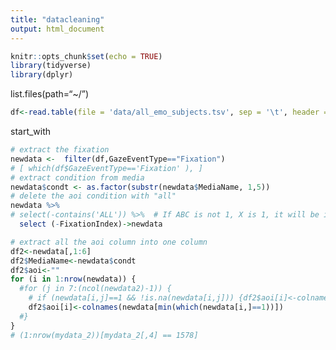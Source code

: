 ```yaml
---
title: "datacleaning"
output: html_document
---
```


```r
knitr::opts_chunk$set(echo = TRUE)
library(tidyverse)
library(dplyr)
```

list.files(path="~/")

```r
df<-read.table(file = 'data/all_emo_subjects.tsv', sep = '\t', header = TRUE)
```

start_with

```r
# extract the fixation 
newdata <-  filter(df,GazeEventType=="Fixation")
# [ which(df$GazeEventType=='Fixation' ), ]
# extract condition from media 
newdata$condt <- as.factor(substr(newdata$MediaName, 1,5))
# delete the aoi condition with "all"
newdata %>% 
# select(-contains('ALL')) %>%  # If ABC is not 1, X is 1, it will be indicated in ALL condition 
  select (-FixationIndex)->newdata

```

```r
# extract all the aoi column into one column
df2<-newdata[,1:6]
df2$MediaName<-newdata$condt
df2$aoi<-""
for (i in 1:nrow(newdata)) {
  #for (j in 7:(ncol(newdata2)-1)) {
    # if (newdata[i,j]==1 && !is.na(newdata[i,j])) {df2$aoi[i]<-colnames(newdata)[j]}
    df2$aoi[i]<-colnames(newdata[min(which(newdata[i,]==1))])
  #}
}
# (1:nrow(mydata_2))[mydata_2[,4] == 1578]
```
   